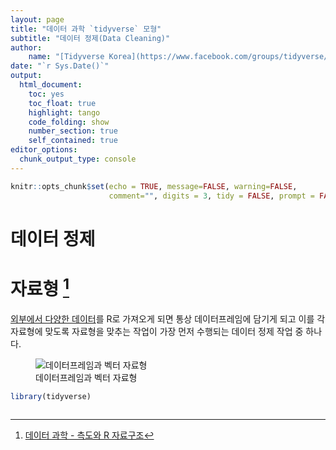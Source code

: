 ```yaml
---
layout: page
title: "데이터 과학 `tidyverse` 모형"
subtitle: "데이터 정제(Data Cleaning)"
author:
    name: "[Tidyverse Korea](https://www.facebook.com/groups/tidyverse/)"
date: "`r Sys.Date()`"
output:
  html_document: 
    toc: yes
    toc_float: true
    highlight: tango
    code_folding: show
    number_section: true
    self_contained: true
editor_options: 
  chunk_output_type: console
---
```


```r
knitr::opts_chunk$set(echo = TRUE, message=FALSE, warning=FALSE,
                      comment="", digits = 3, tidy = FALSE, prompt = FALSE, fig.align = 'center')

```


# 데이터 정제 {-#data-cleaning-type}

# 자료형 [^data-type-in-r] {#data-type}

[^data-type-in-r]: [데이터 과학 - 측도와 R 자료구조](https://statkclee.github.io/data-science/ds-data-structure.html)

[외부에서 다양한 데이터](https://statkclee.github.io/ingest-data/)를 R로 가져오게 되면 통상 데이터프레임에 담기게 되고 이를 각 자료형에 맞도록 자료형을 맞추는 작업이 가장 먼저 수행되는 데이터 정제 작업 중 하나다.

![데이터프레임과 벡터 자료형](fig/data-type-in-r.png)

```r
library(tidyverse)



```



